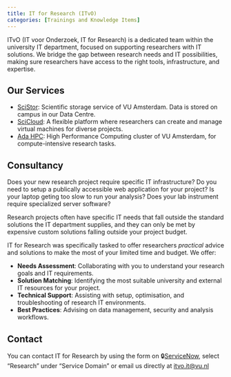 ```yaml
---
title: IT for Research (ITvO)
categories: [Trainings and Knowledge Items]
---
```


ITvO (IT voor Onderzoek, IT for Research) is a dedicated team within the university IT department, focused on supporting researchers with IT solutions. We bridge the gap between research needs and IT possibilities, making sure researchers have access to the right tools, infrastructure, and expertise.

## Our Services
- [SciStor](../topics/scistor.qmd): Scientific storage service of VU Amsterdam. Data is stored on campus in our Data Centre.
- [SciCloud](../topics/scicloud.qmd): A flexible platform where researchers can create and manage virtual machines for diverse projects.
- [Ada HPC](../topics/ada.qmd): High Performance Computing cluster of VU Amsterdam, for compute-intensive research tasks.
<!-- TODO - Research Engineering -->

## Consultancy
Does your new research project require specific IT infrastructure? Do you need to setup a publically accessible web application for your project? Is your laptop geting too slow to run your analysis? Does your lab instrument require specialized server software?   

Research projects often have specific IT needs that fall outside the standard solutions the IT department supplies, and they can only be met by expensive custom solutions falling outside your project budget.

IT for Research was specifically tasked to offer researchers _practical_ advice and solutions to make the most of your limited time and budget. We offer:

- **Needs Assessment**: Collaborating with you to understand your research goals and IT requirements.
- **Solution Matching**: Identifying the most suitable university and external IT resources for your project.
- **Technical Support**: Assisting with setup, optimisation, and troubleshooting of research IT environments.
- **Best Practices**: Advising on data management, security and analysis workflows.

## Contact
You can contact IT for Research by using the form on 🔒[ServiceNow](https://services.vu.nl/esc?id=sc_cat_item&sys_id=4e079166978d5950e553359fe153afc5), select "Research" under "Service Domain" or email us directly at [itvo.it@vu.nl](mailto:itvo.it@vu.nl)
